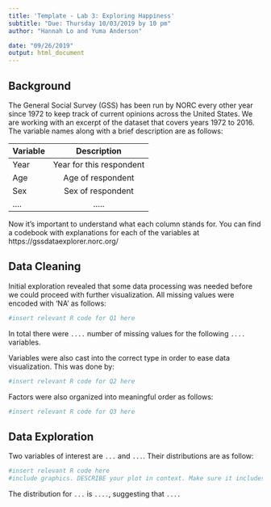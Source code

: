```yaml
---
title: 'Template - Lab 3: Exploring Happiness'
subtitle: "Due: Thursday 10/03/2019 by 10 pm"
author: "Hannah Lo and Yuma Anderson"

date: "09/26/2019"
output: html_document
---
```



## Background

The General Social Survey (GSS) has been run by NORC every other year since 1972 to keep track of current opinions across the United States. We are working with an excerpt of the dataset that covers years 1972 to 2016. The variable names along with a brief description are as follows: 

| Variable      | Description   |    
| ------------- |:-------------:| 
| Year          | Year for this respondent | 
| Age           | Age of respondent | 
| Sex           | Sex of respondent     | 
|....           | .....      | 

Now it's important to understand what each column stands for. You can find a codebook with explanations for each of the variables at https://gssdataexplorer.norc.org/

## Data Cleaning 

Initial exploration revealed that some data processing was needed before we could proceed with further visualization. All missing values were encoded with 'NA' as follows:
```r
#insert relevant R code for Q1 here
```

In total there were `....` number of missing values for the following `....` variables. 

Variables were also cast into the correct type in order to ease data visualization. This was done by:
```r
#insert relevant R code for Q2 here
```

Factors were also organized into meaningful order as follows: 
```r
#insert relevant R code for Q3 here
```


## Data Exploration 

Two variables of interest are `...` and `...`. Their distributions are as follow: 
```r
#insert relevant R code here
#include graphics. DESCRIBE your plot in context. Make sure it includes axis labels and appropriate title. 
```

The distribution for `...` is `....`, suggesting that `....` 